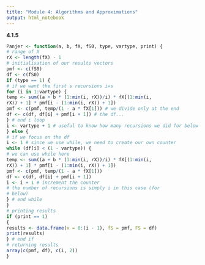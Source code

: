 ```yaml
---
title: "Module 4: Algorithms and Approximations"
output: html_notebook
---
```

**4.1.5**

```r

Panjer <- function(a, b, fX, fS0, type, vartype, print) {
# range of X
rX <- length(fX) - 1
# initialisation of our results vectors
pmf <- c(fS0)
df <- c(fS0)
if (type == 1) {
# if we want the first s recursions i=s
for (i in 1:vartype) {
temp <- sum((a + b * (1:min(i, rX))/i) * fX[(1:min(i,
rX)) + 1] * pmf[i - (1:min(i, rX)) + 1])
pmf <- c(pmf, temp/(1 - a * fX[1])) # we divide only at the end
df <- c(df, df[i] + pmf[i + 1]) # the df...
} # end i loop
i <- vartype + 1 # useful to know how many recursions we did for below
} else {
# if we focus on the df
i <- 1 # since we use while, we need to create our own counter
while (df[i] < (1 - vartype)) {
# we can use while here
temp <- sum((a + b * (1:min(i, rX))/i) * fX[(1:min(i,
rX)) + 1] * pmf[i - (1:min(i, rX)) + 1])
pmf <- c(pmf, temp/(1 - a * fX[1]))
df <- c(df, df[i] + pmf[i + 1])
i <- i + 1 # increment the counter
# the number of recursions is simply i in this case (for
# below)
} # end while
}
# printing results
if (print == 1)
{
results <- data.frame(x = 0:(i - 1), fS = pmf, FS = df)
print(results)
} # end if
# returning results
array(c(pmf, df), c(i, 2))
}
```